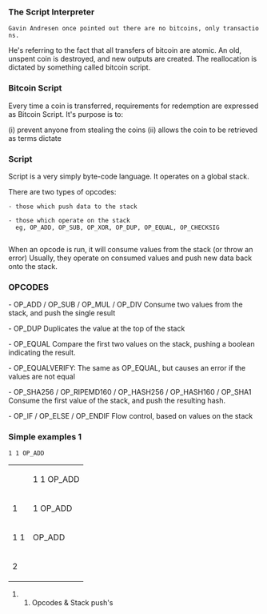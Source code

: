 ===The Script Interpreter===

 Gavin Andresen once pointed out there are no bitcoins, only transactions.

He's referring to the fact that all transfers of bitcoin are atomic. 
An old, unspent coin is destroyed, and new outputs are created. 
The reallocation is dictated by something called bitcoin script.


===Bitcoin Script===

Every time a coin is transferred, requirements for redemption are 
expressed as Bitcoin Script. It's purpose is to: 
 
(i)  prevent anyone from stealing the coins
(ii) allows the coin to be retrieved as terms dictate


===Script===

Script is a very simply byte-code language. It operates on a global stack. 
 
There are two types of opcodes:
 - those which push data to the stack
    
 - those which operate on the stack
   eg, OP_ADD, OP_SUB, OP_XOR, OP_DUP, OP_EQUAL, OP_CHECKSIG 
    
When an opcode is run, it will consume values from the stack (or throw an error)
Usually, they operate on consumed values and push new data back onto the stack.  

===OPCODES===


- OP_ADD / OP_SUB / OP_MUL / OP_DIV
Consume two values from the stack, and push the single result
  
- OP_DUP
Duplicates the value at the top of the stack
   
- OP_EQUAL
Compare the first two values on the stack, pushing a boolean indicating the result.
 
- OP_EQUALVERIFY: 
The same as OP_EQUAL, but causes an error if the values are not equal
 
- OP_SHA256 / OP_RIPEMD160 / OP_HASH256 / OP_HASH160 / OP_SHA1
Consume the first value of the stack, and push the resulting hash.
 
- OP_IF / OP_ELSE / OP_ENDIF
Flow control, based on values on the stack
  
===Simple examples 1===
 1 1 OP_ADD  


{|
|  || 1 1 OP_ADD
|-
| 1 || 1 OP_ADD
|-
| 1 1 || OP_ADD
|-
| 2 || 
|}

### Opcodes & Stack push's

